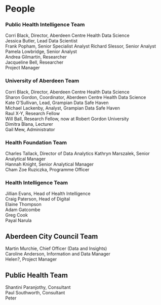 # People {.unnumbered}

### Public Health Intelligence Team
Corri Black, Director, Aberdeen Centre Health Data Science  
Jessica Butler, Lead Data Scientist  
Frank Popham, Senior Specialist Analyst 
Richard Slessor, Senior Analyst  
Pamela Lowbridge, Senior Analyst  
Andrea Gilmartin, Researcher  
Jacqueline Bell, Researcher  
Project Manager

### University of Aberdeen Team
Corri Black, Director,  Aberdeen Centre Health Data Science  
Sharon Gordon, Coordinator, Aberdeen Centre Health Data Science   
Kate O'Sullivan, Lead, Grampian Data Safe Haven  
Michael Lackenby, Analyst, Grampian Data Safe Haven  
Raul X-Y, Research Fellow  
Will Ball, Research Fellow, now at Robert Gordon University  
Dimitra Blana, Lecturer  
Gail Mew, Administrator

### Health Foundation Team
Charles Tallack, Director of Data Analytics 
Kathryn Marszalek, Senior Analytical Manager  
Hannah Knight, Senior Analytical Manager  
Cham
Zoe Ruziczka, Programme Officer 

### Health Intelligence Team
Jillian Evans, Head of Health Intelligence  
Craig Paterson, Head of Digital   
Elaine Thompson   
Adam Gatcombe  
Greg Cook  
Payal Narula  

## Aberdeen City Council Team
Martin Murchie, Chief Officer (Data and Insights)  
Caroline Anderson, Information and Data Manager  
Helen?, Project Manager  

## Public Health Team
Shantini Paranjothy, Consultant  
Paul Southworth, Consultant  
Peter  